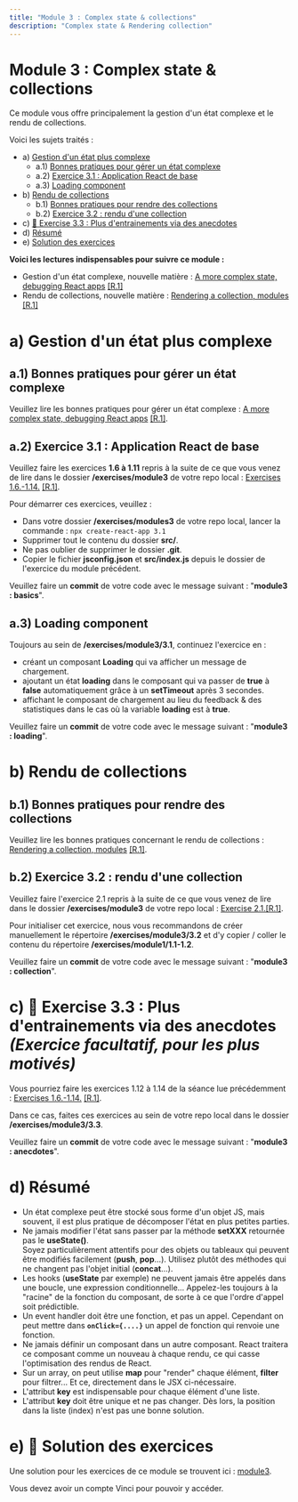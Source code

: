 ```yaml
---
title: "Module 3 : Complex state & collections"
description: "Complex state & Rendering collection"
---
```


# Module 3 : Complex state & collections
Ce module vous offre principalement la gestion d'un état complexe et le rendu de collections.

Voici les sujets traités :
- a) [Gestion d'un état plus complexe](#a)
  - a.1) [Bonnes pratiques pour gérer un état complexe](#a1)
  - a.2) [Exercice 3.1 : Application React de base](#a2)
  - a.3) [Loading component](#a3)
- b) [Rendu de collections](#b)
  - b.1) [Bonnes pratiques pour rendre des collections](#b1)
  - b.2) [Exercice 3.2 : rendu d'une collection](#b2)
- c) [🍬 Exercise 3.3 : Plus d'entrainements via des anecdotes](#c)
- d) [Résumé](#d)
- e) [Solution des exercices](#e)

**Voici les lectures indispensables pour suivre ce module :**
- Gestion d'un état complexe, nouvelle matière : [A more complex state, debugging React apps](https://fullstackopen.com/en/part1/a_more_complex_state_debugging_react_apps/) [[R.1]](/references/#r1)
- Rendu de collections, nouvelle matière : [Rendering a collection, modules](https://fullstackopen.com/en/part2/rendering_a_collection_modules#rendering-collections) [[R.1]](/references/#r1)


# <a id="a"></a>a) Gestion d'un état plus complexe
## <a id="a1"></a>a.1) Bonnes pratiques pour gérer un état complexe
Veuillez lire les bonnes pratiques pour gérer un état complexe : [A more complex state, debugging React apps](https://fullstackopen.com/en/part1/a_more_complex_state_debugging_react_apps/) [[R.1]](/references/#r1).


## <a id="a2"></a> a.2) Exercice 3.1 : Application React de base
Veuillez faire les exercices **1.6 à 1.11** repris à la suite de ce que vous venez de lire dans le dossier **/exercises/module3** de votre repo local : [Exercises 1.6.-1.14.](https://fullstackopen.com/en/part1/a_more_complex_state_debugging_react_apps#exercises-1-6-1-14) [[R.1]](/references/#r1).

Pour démarrer ces exercices, veuillez :
- Dans votre dossier **/exercises/modules3** de votre repo local, lancer la commande : `npx create-react-app 3.1`
- Supprimer tout le contenu du dossier **src/**.
- Ne pas oublier de supprimer le dossier **.git**.
- Copier le fichier **jsconfig.json** et **src/index.js** depuis le dossier de l'exercice du module précédent.


Veuillez faire un **commit** de votre code avec le message suivant : "**module3 : basics**".


## <a id="a3"></a> a.3) Loading component
Toujours au sein de **/exercises/module3/3.1**, continuez l'exercice en :
- créant un composant **Loading** qui va afficher un message de chargement.
- ajoutant un état **loading** dans le composant qui va passer de **true** à **false** automatiquement grâce à un **setTimeout** après 3 secondes.
- affichant le composant de chargement au lieu du feedback & des statistiques dans le cas où la variable **loading** est à **true**.

Veuillez faire un **commit** de votre code avec le message suivant : "**module3 : loading**".

# <a id="b"></a>b) Rendu de collections
## <a id="b1"></a>b.1) Bonnes pratiques pour rendre des collections
Veuillez lire les bonnes pratiques concernant le rendu de collections : [Rendering a collection, modules](https://fullstackopen.com/en/part2/rendering_a_collection_modules#rendering-collections) [[R.1]](/references/#r1).


## <a id="b2"></a>b.2) Exercice 3.2 : rendu d'une collection
Veuillez faire l'exercice 2.1 repris à la suite de ce que vous venez de lire dans le dossier **/exercises/module3** de votre repo local : [Exercise 2.1.](https://fullstackopen.com/en/part2/rendering_a_collection_modules#exercises-2-1-2-5)[[R.1]](/references/#r1).

Pour initialiser cet exercice, nous vous recommandons de créer manuellement le répertoire **/exercises/module3/3.2** et d'y copier / coller le contenu du répertoire **/exercises/module1/1.1-1.2**.

Veuillez faire un **commit** de votre code avec le message suivant : "**module3 : collection**".

# <a id="c"></a>c) 🍬 Exercise 3.3 : Plus d'entrainements via des anecdotes *(Exercice facultatif, pour les plus motivés)*

Vous pourriez faire les exercices 1.12 à 1.14 de la séance lue précédemment : [Exercises 1.6.-1.14.](https://fullstackopen.com/en/part1/a_more_complex_state_debugging_react_apps#exercises-1-6-1-14) [[R.1]](/references/#r1).

Dans ce cas, faites ces exercices au sein de votre repo local dans le dossier **/exercises/module3/3.3**. 

Veuillez faire un **commit** de votre code avec le message suivant : "**module3 : anecdotes**".

# <a id="d"></a> d) Résumé

- Un état complexe peut être stocké sous forme d'un objet JS, mais souvent, il est plus pratique de décomposer l'état en plus petites parties.
- Ne jamais modifier l'état sans passer par la méthode **setXXX** retournée pas le **useState()**.  
Soyez particulièrement attentifs pour des objets ou tableaux qui peuvent être modifiés facilement (**push**, **pop**...). Utilisez plutôt des méthodes qui ne changent pas l'objet initial (**concat**...).
- Les hooks (**useState** par exemple) ne peuvent jamais être appelés dans une boucle, une expression conditionnelle... Appelez-les toujours à la "racine" de la fonction du composant, de sorte à ce que l'ordre d'appel soit prédictible.
- Un event handler doit être une fonction, et pas un appel. Cependant on peut mettre dans **`onClick={....}`** un appel de fonction qui renvoie une fonction.
- Ne jamais définir un composant dans un autre composant. React traitera ce composant comme un nouveau à chaque rendu, ce qui casse l'optimisation des rendus de React.
- Sur un array, on peut utilise **map** pour "render" chaque élément, **filter** pour filtrer... Et ce, directement dans le JSX ci-nécessaire.
- L'attribut **key** est indispensable pour chaque élément d'une liste.
- L'attribut **key** doit être unique et ne pas changer. Dès lors, la position dans la liste (index) n'est pas une bonne solution.

# <a id="e"></a> e) 🍬 Solution des exercices
Une solution pour les exercices de ce module se trouvent ici : [module3](https://gitlab.vinci.be/6i3-web3/2022-2023/module3.git).

Vous devez avoir un compte Vinci pour pouvoir y accéder.
